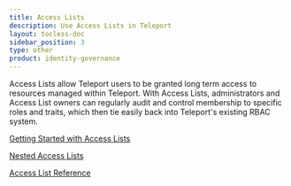 ```yaml
---
title: Access Lists
description: Use Access Lists in Teleport
layout: tocless-doc
sidebar_position: 3
type: other
product: identity-governance
---
```


Access Lists allow Teleport users to be granted long term access to resources
managed within Teleport. With Access Lists, administrators and Access List
owners can regularly audit and control membership to specific roles and
traits, which then tie easily back into Teleport's existing RBAC system.

[Getting Started with Access Lists](guide.mdx)

[Nested Access Lists](nested-access-lists.mdx)

[Access List Reference](../../reference/access-controls/access-lists.mdx)
